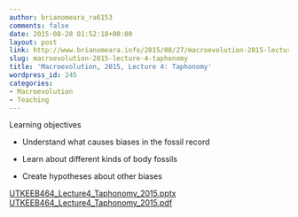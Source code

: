 ```yaml
---
author: brianomeara_ra6153
comments: false
date: 2015-08-28 01:52:18+00:00
layout: post
link: http://www.brianomeara.info/2015/08/27/macroevolution-2015-lecture-4-taphonomy/
slug: macroevolution-2015-lecture-4-taphonomy
title: 'Macroevolution, 2015, Lecture 4: Taphonomy'
wordpress_id: 245
categories:
- Macroevolution
- Teaching
---
```


Learning objectives



	
  * Understand what causes biases in the fossil record

	
  * Learn about different kinds of body fossils

	
  * Create hypotheses about other biases


[UTKEEB464_Lecture4_Taphonomy_2015.pptx](http://brianomeara.info/wordpress_beta/wp-content/uploads/2015/08/UTKEEB464_Lecture4_Taphonomy_2015.pptx) [UTKEEB464_Lecture4_Taphonomy_2015.pdf](http://brianomeara.info/wordpress_beta/wp-content/uploads/2015/08/UTKEEB464_Lecture4_Taphonomy_2015.pdf)
